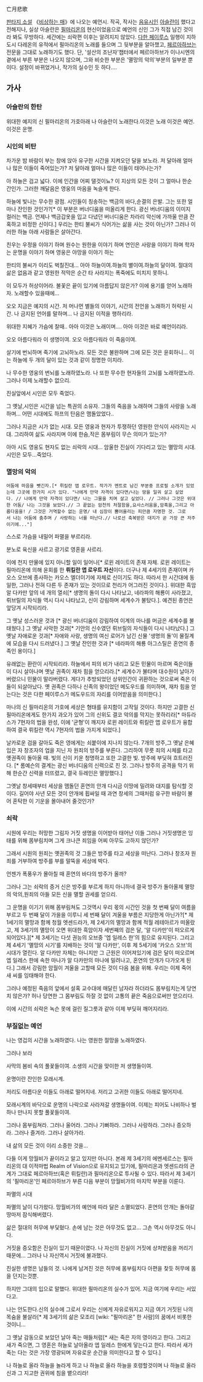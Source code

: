 亡月悲歌

[[판타지 소설]] 《[[비상하는 매]]》에 나오는 예언시. 작곡, 작사는 [[음유시인]] [[아슬란]]이 했다고 전해지나, 실상 아슬란은 [[필마리온]]의 현신이었음으로 예언의 신인 그가 직접 남긴 것이라 봐도 무방하다. 세간에는 쇠락편 이후는 알려지지 않았다. [[다한 페이루스]] 일행이 지하도시 다레온의 유적에서 필마리온의 노래를 들으며 그 뒷부분을 알아챘고, [[페르아하브]]는 전문을 그대로 노래하기도 했다.
단, '설산의 조난자'챕터에서 페르아하브가 이나시엔의 곁에서 부른 부분은 나오지 않으며, 그와 비슷한 부분은  '멸망의 악의'부분의 일부분 뿐이다. 설정이 바뀌었거나, 작가의 실수인 듯 하다....


== 가사 ==
=== 아슬란의 한탄 ===
위대한 예지의 신 필마리온의 가호아래 
나 아슬란이 노래한다.이것은 노래 이것은 예언.
이것은 운명.

=== 시인의 비탄 ===
차가운 밤 바람이 부는 창에 앉아 
유구한 시간을 지켜오던 달을 보노라.
저 달아래 얼마나 많은 이들이 죽어있는가?
저 달아래 얼마나 많은 이들이 태어나는가?

아 하늘은 검고 넓다.
이에 인간을 어찌 댈것이뇨?
이 지상의 모든 것이 그 얼마나 한순간인가.
그러한 깨달음은 영웅의 마음을 녹슬게 한다.

하늘에 빛나는 무수한 광점.
시인들이 칭송하는 백금의 바다,순결의 은발.
그는 또한 얼마나 잔인한 것인가?[* 이 부분은 버너디움을 떠올리게 한다. 광신 버너디움의 이미지 컬러는 백금. 언제나 백금갑옷을 입고 다녔던 버너디움은 차라리 악신에 가까울 만큼 잔혹하고 비정한 신이다.]
우리는 한티 불씨가 식어가는 삶을 사는 것이 아닌가?
그러나 이러한 하늘 아래 사람들은 살아간다.

친우는 우정을 이야기 하며
원수는 원한을 이야기 하며
연인은 사랑을 이야기 하며
학자는 운명을 이야기 하며
영웅은 야망을 이야기 하는 

한티의 불씨가 이리도 벅칠진대...
아아 하늘이여.하늘의 별이여.하늘의 달이여.
절대의 삶은 없음과 같고
영원한 적막은 순간 타 사라지는 폭죽에도 미치지 못하니.

이 모두가 허상이어라.
불꽃은 끝이 있기에 아름답지 않은가?
이에 용기를 얻어 노래하자.
노래할수 있을때에...

오오 지금은 예지의 시간.
저 머나먼 별들의 이야기,
시간의 전언을 노래하기 허락된 시간.
나 금지된 언어를 말하며...
나 금지된 이적을 행하리라.

위대한 지혜가 가슴에 찰때..
아아 이것은 노래이며....
아아 이것은 바로 예언이리라.

오오 아름다워라 이 생명이여.
오오 아름다워라 이 죽음이여.

살기에 번뇌하며 죽기에 고뇌하노라.
모든 것은 불완하며 
그에 모든 것은 윤회하니...
이는 하늘에 두 개의 달이 있는 것과 같이 정명한 이치라.

나 무수한 영웅의 번뇌를 노래하였노라.
나 또한 무수한 현자들의 고뇌를 노래하였노라.
그러나 이제 노래할수 없으리.

진실앞에서 시인은 모두 죽었다.

그 옛날,시인은 시간을 넘는 특권의 소유자.
그들의 죽음을 노래하며 그들의 사랑을 노래하며...
어떤 시대에도 하프의 탄음은 맴돌았었다..

그러나 지금은 시가 없는 시대.
모든 영웅과 현자가 투쟁하던 
영원한 안식이 사라지는 시대.
그리하여 삶도 사라지며 
이에 한숨,작은 몸부림이 무슨 의미가 있는가?

아아 시도 영웅도 현자도 없는 쇠락의 시대...
암울한 진실이 기다리고 있는 멸망의 시대.
시인은 모두...죽었다.

=== 멸망의 악의 ===

 어둠에 마음을 뺏긴자.[* 뤼킬란 앱 로우트. 작가가 멘트로 남긴 부분중 프로필 소개가 있었는데 그곳에 한가지 시가 있다. "나에게 만약 자격이 있다면/나는 땅을 일궈 살고 싶었다. // 나에게 만약 자격이 있다면/ 나는 그물을 치며 살고 싶었다. // 그러나 그것은 위대한 어둠/ 나는 그것을 보았다.// 그 끝없는 암천의 처절함을,요사스러움을,암흑을,그리고 아름다움을! / 그것은 거역할수 없는 운명/ 내 심장이 뿜어올리는 피만큼 자명한 것. 그로서 나는 어둠에 춤추며 / 사랑하는 너를 떠난다.// 나로선 축복받은 대지가 곧 가장 큰 저주이기에..."]
스스로 가슴을 내밀어 파멸을 부르리라.

분노로 육신을 사르고
광기로 영혼을 사르리.

이에 천지 만물에 있지 아니할 일이 일어나[* 로윈 레이트의 존재 자체. 로윈 레이트는 필마리온에 의해 윤회를 한 '''뤼킬란 앱 로우트 자신'''이다. 더구나 제 4세기의 존재이며 카오스 오브에 종사하는 카오스 엘더이기에 자체로 신이기도 하다. 따라서 한 시간대에 동일한, 그러나 전혀 다른 두 존재가 있는 것이므로 천리가 어그러진 것이다.].
위대한 흑암 알 다카만 앞의 네 개의 열쇠[* 생명의 돌이 다시 나타났고, 네라파의 해룡이 사라졌고, 뤼브릴의 자식들 역시 다시 나타났고, 신이 강림하며 세계수가 불탔다.].
예견된 종언은 앞당겨 시작되리라.

그 옛날 성스러운 것과 [* 광신 버너디움이 강림하여 이계의 마나를 머금은 세계수를 불태웠다.]
그 옛날 사악한 것과[* 기안의 신수였던 뤼브릴의 자식들이 다시 나타났다.]
그 옛날 자애로운 것과[* 자애와 사랑, 생명의 여신 로어가 남긴 신물 '생명의 돌'이 물질계에 모습을 다시 드러냈다.]
그 옛날 잔인한 것과 [* 네라파의 해룡 아그스틸은 혼연의 종족인 용이다.]

유래없는 환란이 시작되리라.
하늘에서 피의 비가 내리고
모든 민물이 마르며
죽은이들이 다시 살아나며
옛날 권족이 재차 힘을 얻으리라.[* 세계수가 불타며 대수원이 날아가버렸으니 민물이 말라버렸다. 게다가 추방되었던 상위인간이 귀환하는 것으로써 죽은 이들이 되살아났다. 옛 권족은 다하나 신족의 왕이었던 메도우드를 의미하며, 재차 힘을 얻는다는 것은 다한 페이루스가 메도우드의 자리를 이어받음을 의미한다.]

마나의 신 필마리온의 가호에 세상은 형태를 유지함이 고작일 것이다.
하지만 고결한 신 필마리온에게도 한가지 과오가 있어
그의 신위도 결코 악의를 막지는 못하리라[* 마듀라스가 7현자의 법을 완성, 이에 '균형'이 깨지자 로윈 레이트와 뤼킬란 앱 로우트가 융합하여 결국 뤼킬란 역시 7현자의 법을 가지게 되었다.]

날카로운 검을 갈아도
죽은 영에게는 쇠붙이에 지나지 않는다.
7개의 방주,그 옛날 은혜입은 자
창조자의 업을 지닌 자 원죄의 방주를 부른다.
그리하여 무릇 죄의 시체를 타고 옛권족이 돌아올 때.
빛의 신이 키운 청명하고 또한 고결한 빛.
방주에 부딪혀 흐트러진다.
[* 롬예슨의 결계는 광신 버너디움의 신력으로 친 것. 그러나 방주의 공격을 막기 위해 한순간 신력을 터뜨렸고, 결국 듀레인은 멸망했다.]

그옛날 창세때부터 세상을 맴돌던 혼연의 안개
다시금 이땅에 밀려와 대지를 탐식할 것이다.
길어야 사년 모든 것이 안개에 휩싸일 때
과연 창세의 그때처럼 유구한 바람이 불어
혼탁한 이 기운을 몰아내어 줄것인가?

=== 쇠락 ===
시원에 우리는 허망한 그림자
거짓 생명을 이어받아 태어난 이들
그러나 거짓생명은 잉태를 위해 몸부림치며
그게 크나큰 죄임을 어찌 아무도 고하지 않던가?

그래서 시원의 원죄는 옛권족의 것
그들은 방주를 타고 세상을 떠난다.
그러나 창조자 원죄를 거부하여
방주를 부를 말뚝을 세상에 박다.

언젠가 폭풍우가 몰아칠 때
혼연의 바다의 방주가 올까?

그러나 그는 쇠락의 증거
신은 방주를 부르게 하지 아니하네
결국 방주가 돌아올제
멸망의 악의,원죄의 아들 
모든 신을 멸할 권세를 얻으리.

그 운명을 이기기 위해 몸부림쳐도
그것역시 우리 몫의 시간인 것을
첫 번째 달이 여름을 부르고
두 번째 달이 가을을 이루니
세 번째 달이 겨울을 부름은 지당한게 아닌가?[* 제 1세기의 멸망과 함께 청월 엣센드라가, 제 2세기의 멸망과 함께 적월 레테아르가 떠올랐고, 제 3세기의 멸망이 오면 위대한 흑암이자 세번째의 검은 달, '알 다카만'이 떠오르게 되어있다.][* 제 3세기는 다섯 권능의 오브중 '엡 일레스 한'의 힘으로 유지된다. 그리고 제 4세기 '멸망의 시기'를 지배하는 것이 '알 다카만', 이후 제 5세기에 '카오스 오브'의 시대가 열린다. 알 다카만 자체는 아니지만 그 근원은 이어져있기에 검은 달이 떠오르며 엡 일레스 한에 속한 마나가 알 다카만의 마나에 밀려나고, 혼연의 안개가 다가오게 된다.]
그래서 강림한 암월이 겨울을 고할때
모든 것이 다음 봄을 위해.
우리는 이제 죽어 새 씨를 잉태해야 한다.

그러나 예정된 죽음의 앞에서
설혹 교수대에 매달린 남자라 하더라도
몸부림치는게 당연치 않은가?
허나 당연한 그 몸부림도 하잘 것 없이
고통의 끝은 죽음으로써만 얻으리다.

이에 시간의 쇠락은 녹슨 못에 걸린 질그릇과 같아
이제 부딪혀 깨어지리라.

=== 부질없는 예언 ===
나는 영겁의 시간을 노래하였다.
나는 영원한 절망을 노래하였다.

그러나 보라 

사막의 봄비 속의 풀꽃들이여.
소생의 시간을 맞이한 저 생명들이여.

운명이란 잔인한 모래시계.

저리도 아름다운 이들도 아래로 떨어지네.
저리고 고귀한 이들도 아래로 떨어지네.

모래시계의 바닥으로 운명의 나락으로 사라져갈 생명들이여.
이제는 피어도 나비하나 벌하나 만나지 못할 풀꽃들이여.

그러나 몸부림쳐라.
그러나 울어라.
그러나 기뻐하라.
그러나 사랑하라.
그러나 증오하라.
그러나 즐겨라.
그러나 살아가라.

내 삶의 모든 것이 이리 소중한 것을...





다들 이게 망월비가 끝이라고 알고 있지만 아니다. 본래 제 3세기의 에멘세르스는 필마리온의 대 이적마법 Realm of Vision으로 유지되고 있기에, 필마리온과 엣센드라의 관계가 그대로 페르아하브(혹은 뤼킬란)과 필마리온으로 투사될 수 있다. 따라서 제 3세기의 '필마리온'인 페르아하브가 부른 다음 부분이 망월비가의 마지막 부분을 이룬다.




파멸의 시대


파멸의 날이 다가왔다.
망월비가의 예언에 따라 달은 소멸되었다.
혼연의 안개는 돌아갈 땅마저 잠식해버렸다.

삶은 절대의 허무에 부딫혔다.
손에 남는 것은 아무것도 없고...
그손 역시 아무것도 아니다.

거짓을 증오함은 진실이 있기 때문이였다.
나 자신의 진실이 거짓에 상처받음을 꺼리기 때문에...
그러나 나 자신역시 거짓에 불과했다.

진실한 생명은 남들의 것.
나에게 남겨진 것은 허무에 몸부림치다
아편을 찾듯 허무에 몸을 던지는것뿐.

하지만 그대의 입으로 말했다.
위대한 필마리온의 실수가 있어.
지금 여기에 우리는 서있다고.

나는 안도한다.신의 실수에
그로서 우리는 신에게 자유로워지고
지금 여기 거짓된 나의 목숨을 불살라[* 제 3세기의 삶은 모조리 [wiki: "필마리온" 한 사람]의 꿈에서 비롯한 것이니...

그 옛날 감동으로 보았던 날아 죽는 매들처럼[* 새는 죽은 자의 영이라고 한다. 그리고 새가 죽으면, 그 영혼은 하늘로 날아올라 엡 일레스 한에게 닿는다고 한다. 따라서 새가 죽는 다는 것은 가장 영광되며 자유로운 순간을 의미한다고 할 수 있다.]

나 하늘로 올라 하늘을 놀라게 하고
나 하늘로 올라 하늘을 호령할것이며
나 하늘로 올라 신과 그 지고한 권위에 침을 뱉으리라!






